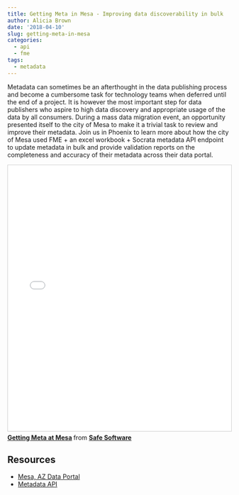 ```yaml
---
title: Getting Meta in Mesa - Improving data discoverability in bulk
author: Alicia Brown
date: '2018-04-10'
slug: getting-meta-in-mesa
categories:
  - api
  - fme
tags:
  - metadata
---
```


Metadata can sometimes be an afterthought in the data publishing process and become a cumbersome task for technology teams when deferred until the end of a project. It is however the most important step for data publishers who aspire to high data discovery and appropriate usage of the data by all consumers. During a mass data migration event, an opportunity presented itself to the city of Mesa to make it a trivial task to review and improve their metadata. Join us in Phoenix to learn more about how the city of Mesa used FME + an excel workbook + Socrata metadata API endpoint to update metadata in bulk and provide validation reports on the completeness and accuracy of their metadata across their data portal.

<iframe src="//www.slideshare.net/slideshow/embed_code/key/ILfBs8zBXkCeqO" width="800" height="600" frameborder="0" marginwidth="0" marginheight="0" scrolling="no" style="border:1px solid #CCC; border-width:1px; margin-bottom:5px; max-width: 100%;" allowfullscreen> </iframe> <div style="margin-bottom:5px"> <strong> <a href="//www.slideshare.net/SafeSoftware/getting-meta-at-mesa" title="Getting Meta at Mesa" target="_blank">Getting Meta at Mesa</a> </strong> from <strong><a href="https://www.slideshare.net/SafeSoftware" target="_blank">Safe Software</a></strong> </div>

## Resources
- [Mesa, AZ Data Portal](https://data.mesaaz.gov)
- [Metadata API](https://socratametadataapi.docs.apiary.io/#)